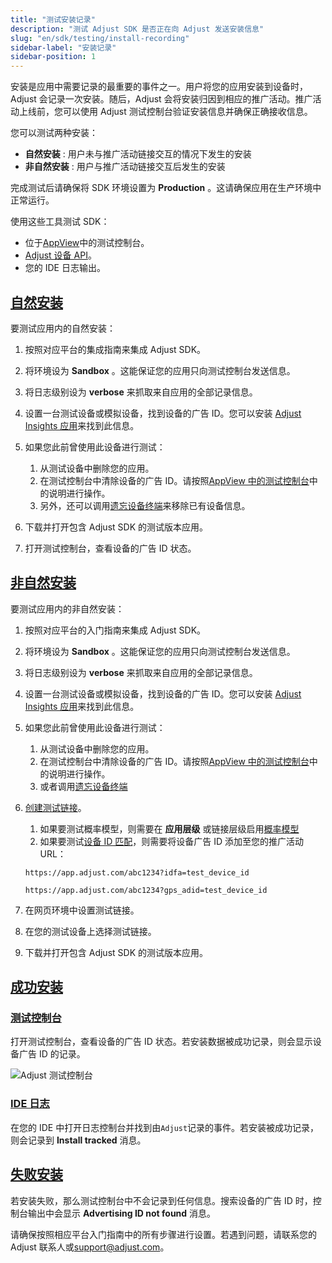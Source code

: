 ```yaml
---
title: "测试安装记录"
description: "测试 Adjust SDK 是否正在向 Adjust 发送安装信息"
slug: "en/sdk/testing/install-recording"
sidebar-label: "安装记录"
sidebar-position: 1
---
```

安装是应用中需要记录的最重要的事件之一。用户将您的应用安装到设备时，Adjust 会记录一次安装。随后，Adjust 会将安装归因到相应的推广活动。推广活动上线前，您可以使用 Adjust 测试控制台验证安装信息并确保正确接收信息。

您可以测试两种安装：

* **自然安装** : 用户未与推广活动链接交互的情况下发生的安装
* **非自然安装** : 用户与推广活动链接交互后发生的安装

<callout type="important"> 

完成测试后请确保将 SDK 环境设置为 **Production** 。这请确保应用在生产环境中正常运行。
</Callout> 

使用这些工具测试 SDK：

* 位于[AppView](https://help.adjust.com/en/article/testing-console)中的测试控制台。
* [Adjust 设备 API](/en/api/device-api/inspect)。
* 您的 IDE 日志输出。

[自然安装](organic-installs-1)
--------------------------

要测试应用内的自然安装：

1. 按照对应平台的集成指南来集成 Adjust SDK。
2. 将环境设为 **Sandbox** 。这能保证您的应用只向测试控制台发送信息。
3. 将日志级别设为 **verbose** 来抓取来自应用的全部记录信息。
4. 设置一台测试设备或模拟设备，找到设备的广告 ID。您可以安装 [Adjust Insights 应用](https://apps.apple.com/us/app/adjust-insights/id1125517808)来找到此信息。
5. 如果您此前曾使用此设备进行测试： 
   1. 从测试设备中删除您的应用。
   2. 在测试控制台中清除设备的广告 ID。请按照[AppView 中的测试控制台](https://help.adjust.com/en/article/testing-console#forget-device)中的说明进行操作。
   3. 另外，还可以调用[遗忘设备终端](/en/api/device-api/forget/)来移除已有设备信息。

6. 下载并打开包含 Adjust SDK 的测试版本应用。
7. 打开测试控制台，查看设备的广告 ID 状态。

[非自然安装](non-organic-installs)
-----------------------------

要测试应用内的非自然安装：

1. 按照对应平台的入门指南来集成 Adjust SDK。

2. 将环境设为 **Sandbox** 。这能保证您的应用只向测试控制台发送信息。

3. 将日志级别设为 **verbose** 来抓取来自应用的全部记录信息。

4. 设置一台测试设备或模拟设备，找到设备的广告 ID。您可以安装 [Adjust Insights 应用](https://apps.apple.com/us/app/adjust-insights/id1125517808)来找到此信息。

5. 如果您此前曾使用此设备进行测试：

   1. 从测试设备中删除您的应用。
   2. 在测试控制台中清除设备的广告 ID。请按照[AppView 中的测试控制台](https://help.adjust.com/en/article/testing-console-suite#forget-device)中的说明进行操作。
   3. 或者调用[遗忘设备终端](/en/api/device-api/forget/)

6. [创建测试链接](https://help.adjust.com/en/article/links)。

   1. 如果要测试概率模型，则需要在 **应用层级** 或链接层级启用[概率模型](https://help.adjust.com/en/article/attribution-settings-app-level)
   2. 如果要测试[设备 ID 匹配](https://help.adjust.com/en/article/attribution-methods#deterministic-attribution)，则需要将设备广告 ID 添加至您的推广活动 URL：

   ```text
   https://app.adjust.com/abc1234?idfa=test_device_id
   ```

   ```text
   https://app.adjust.com/abc1234?gps_adid=test_device_id
   ```

7. 在网页环境中设置测试链接。

8. 在您的测试设备上选择测试链接。

9. 下载并打开包含 Adjust SDK 的测试版本应用。

[成功安装](successful-install)
--------------------------

### [测试控制台](testing-console-1)

打开测试控制台，查看设备的广告 ID 状态。若安装数据被成功记录，则会显示设备广告 ID 的记录。

![Adjust 测试控制台](@images/sdk-testing/install/testing-console.png)

### [IDE 日志](ide-logging)

在您的 IDE 中打开日志控制台并找到由`Adjust`记录的事件。若安装被成功记录，则会记录到 **Install tracked** 消息。

[失败安装](unsuccessful-install)
----------------------------

若安装失败，那么测试控制台中不会记录到任何信息。搜索设备的广告 ID 时，控制台输出中会显示 **Advertising ID not found** 消息。

请确保按照相应平台入门指南中的所有步骤进行设置。若遇到问题，请联系您的 Adjust 联系人或[support@adjust.com](mailto:support@adjust.com)。


